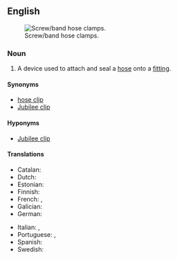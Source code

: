 ==English==
{{wikipedia}}
[[File:Hoseclamps.screw.agr.jpg|right|thumb|Screw/band hose clamps.]]
===Noun===
{{en-noun}}

# A device used to attach and seal a [[hose]] onto a [[fitting]].

====Synonyms====
* [[hose clip]]
* [[Jubilee clip]] {{q|UK}}

====Hyponyms====
* [[Jubilee clip]]

====Translations====
{{trans-top|device to clamp a hose to a fitting}}
* Catalan: {{t|ca|abraçadora|f}}
* Dutch: {{t|nl|slangklem}}
* Estonian: {{t|et|voolikuklamber}}
* Finnish: {{t|fi|letkunkiristin}}
* French: {{t+|fr|collier|m}}, {{t+|fr|collier de serrage|m}}
* Galician: {{t+|gl|abrazadeira|f}}
* German: {{t+|de|Schlauchschelle|f}}
{{trans-mid}}
* Italian: {{t|it|fascetta|f}}, {{t|it|fascetta metallica|f}}
* Portuguese: {{t+|pt|braçadeira|f}}, {{t+|pt|abraçadeira|f}}
* Spanish: {{t+|es|abrazadera|f}}
* Swedish: {{t|sv|slangklämma|c}}
{{trans-bottom}}